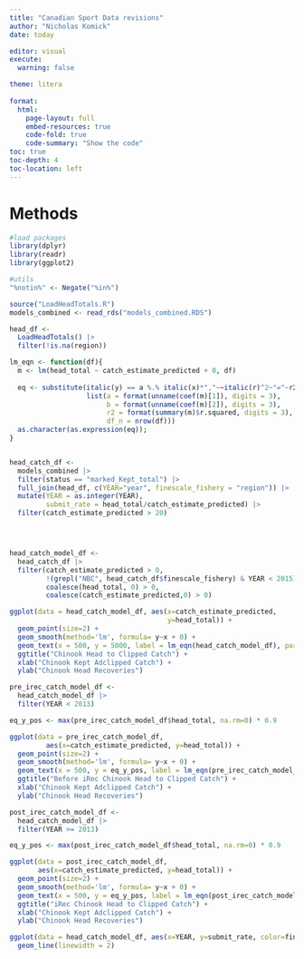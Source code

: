 ```yaml
---
title: "Canadian Sport Data revisions"
author: "Nicholas Komick"
date: today

editor: visual
execute: 
  warning: false

theme: litera
 
format:
  html:
    page-layout: full
    embed-resources: true
    code-fold: true
    code-summary: "Show the code"
toc: true
toc-depth: 4
toc-location: left
---
```


# Methods

```r
#load packages
library(dplyr)
library(readr)
library(ggplot2)

#utils
"%notin%" <- Negate("%in%")

source("LoadHeadTotals.R")
models_combined <- read_rds("models_combined.RDS")

head_df <-
  LoadHeadTotals() |>
  filter(!is.na(region))

lm_eqn <- function(df){
  m <- lm(head_total ~ catch_estimate_predicted + 0, df)
  
  eq <- substitute(italic(y) == a %.% italic(x)*","~~italic(r)^2~"="~r2*"," ~~italic(n)*"="~df_n,
                   list(a = format(unname(coef(m)[1]), digits = 3),
                        b = format(unname(coef(m)[2]), digits = 3),
                        r2 = format(summary(m)$r.squared, digits = 3),
                        df_n = nrow(df)))
  as.character(as.expression(eq));
}


head_catch_df <-
  models_combined |>
  filter(status == "marked_Kept_total") |>
  full_join(head_df, c(YEAR="year", finescale_fishery = "region")) |>
  mutate(YEAR = as.integer(YEAR),
         submit_rate = head_total/catch_estimate_predicted) |>
  filter(catch_estimate_predicted > 20)




head_catch_model_df <-
  head_catch_df |>
  filter(catch_estimate_predicted > 0, 
         !(grepl("NBC", head_catch_df$finescale_fishery) & YEAR < 2015),
         coalesce(head_total, 0) > 0,
         coalesce(catch_estimate_predicted,0) > 0)

```

```r

ggplot(data = head_catch_model_df, aes(x=catch_estimate_predicted,
                                       y=head_total)) +
  geom_point(size=2) +
  geom_smooth(method='lm', formula= y~x + 0) +
  geom_text(x = 500, y = 5000, label = lm_eqn(head_catch_model_df), parse = TRUE, hjust=0, vjust=0) +
  ggtitle("Chinook Head to Clipped Catch") +
  xlab("Chinook Kept Adclipped Catch") + 
  ylab("Chinook Head Recoveries")


```


```r

pre_irec_catch_model_df <- 
  head_catch_model_df |>
  filter(YEAR < 2013)

eq_y_pos <- max(pre_irec_catch_model_df$head_total, na.rm=0) * 0.9

ggplot(data = pre_irec_catch_model_df,
         aes(x=catch_estimate_predicted, y=head_total)) +
  geom_point(size=2) +
  geom_smooth(method='lm', formula= y~x + 0) +
  geom_text(x = 500, y = eq_y_pos, label = lm_eqn(pre_irec_catch_model_df), parse = TRUE, hjust=0, vjust=0) +
  ggtitle("Before iRec Chinook Head to Clipped Catch") +
  xlab("Chinook Kept Adclipped Catch") + 
  ylab("Chinook Head Recoveries")

```
```r

post_irec_catch_model_df <- 
  head_catch_model_df |>
  filter(YEAR >= 2013)

eq_y_pos <- max(post_irec_catch_model_df$head_total, na.rm=0) * 0.9

ggplot(data = post_irec_catch_model_df,
       aes(x=catch_estimate_predicted, y=head_total)) +
  geom_point(size=2) +
  geom_smooth(method='lm', formula= y~x + 0) +
  geom_text(x = 500, y = eq_y_pos, label = lm_eqn(post_irec_catch_model_df), parse = TRUE, hjust=0, vjust=0) +
  ggtitle("iRec Chinook Head to Clipped Catch") +
  xlab("Chinook Kept Adclipped Catch") + 
  ylab("Chinook Head Recoveries")

```

```r

ggplot(data = head_catch_model_df, aes(x=YEAR, y=submit_rate, color=finescale_fishery)) +
  geom_line(linewidth = 2)

```


